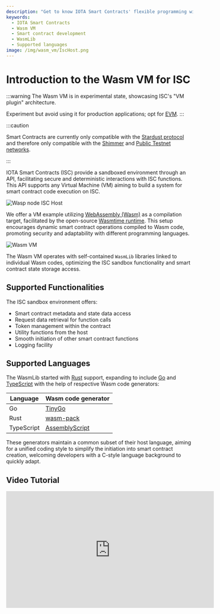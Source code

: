 ```yaml
---
description: "Get to know IOTA Smart Contracts' flexible programming with Wasm VM, supporting a secure and dynamic smart contract development environment."
keywords:
  - IOTA Smart Contracts
  - Wasm VM
  - Smart contract development
  - WasmLib
  - Supported languages
image: /img/wasm_vm/IscHost.png
---
```


# Introduction to the Wasm VM for ISC

:::warning
The Wasm VM is in experimental state, showcasing ISC's "VM plugin" architecture.

Experiment but avoid using it for production applications; opt for [EVM](/wasp-evm/introduction).
:::

:::caution

Smart Contracts are currently only compatible with the [Stardust protocol](/learn/protocols/stardust/introduction) and
therefore only compatible with the [Shimmer](/build/networks-endpoints/#shimmer) and
[Public Testnet networks](/build/networks-endpoints/#public-testnet).

:::

IOTA Smart Contracts (ISC) provide a sandboxed environment through an API, facilitating secure and deterministic interactions with ISC functions. This API supports any Virtual Machine (VM) aiming to build a system for smart contract code execution on ISC.

![Wasp node ISC Host](/img/wasm_vm/IscHost.png)

We offer a VM example utilizing [WebAssembly (Wasm)](https://webassembly.org/) as a compilation target, facilitated by the open-source [Wasmtime runtime](https://wasmtime.dev/). This setup encourages dynamic smart contract operations compiled to Wasm code, promoting security and adaptability with different programming languages.

![Wasm VM](/img/wasm_vm/WasmVM.png)

The Wasm VM operates with self-contained `WasmLib` libraries linked to individual Wasm codes, optimizing the ISC sandbox functionality and smart contract state storage access.

## Supported Functionalities

The ISC sandbox environment offers:

- Smart contract metadata and state data access
- Request data retrieval for function calls
- Token management within the contract
- Utility functions from the host
- Smooth initiation of other smart contract functions
- Logging facility

## Supported Languages

The WasmLib started with [Rust](https://www.rust-lang.org/) support, expanding to include [Go](https://golang.org/) and [TypeScript](https://www.typescriptlang.org/) with the help of respective Wasm code generators:

| Language   | Wasm code generator                                |
| ---------- | -------------------------------------------------- |
| Go         | [TinyGo](https://tinygo.org/)                      |
| Rust       | [wasm-pack](https://rustwasm.github.io/wasm-pack/) |
| TypeScript | [AssemblyScript](https://www.assemblyscript.org/)  |

These generators maintain a common subset of their host language, aiming for a unified coding style to simplify the initiation into smart contract creation, welcoming developers with a C-style language background to quickly adapt.

## Video Tutorial

<iframe
  width='560'
  height='315'
  src='https://www.youtube.com/embed/Yaev4Cu1GW0'
  title='Wasm Contract Deploy'
  frameborder='0'
  allow='accelerometer; autoplay; clipboard-write; encrypted-media; gyroscope; picture-in-picture'
  allowfullscreen
></iframe>
